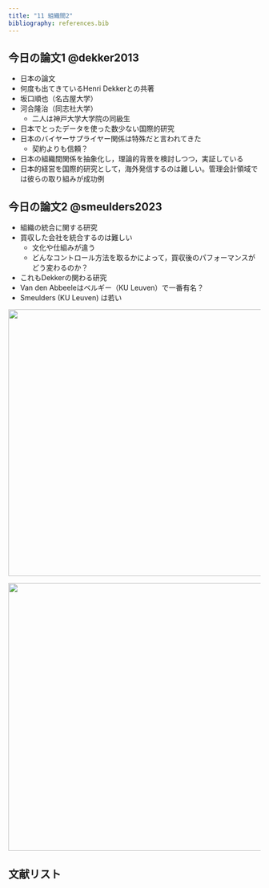 ```yaml
---
title: "11 組織間2"
bibliography: references.bib
---
```


## 今日の論文1 @dekker2013 {data-name="今日の論文1"}

-   日本の論文
-   何度も出てきているHenri Dekkerとの共著
-   坂口順也（名古屋大学）
-   河合隆治（同志社大学）
    -   二人は神戸大学大学院の同級生

-   日本でとったデータを使った数少ない国際的研究
-   日本のバイヤーサプライヤー関係は特殊だと言われてきた
    -   契約よりも信頼？
-   日本の組織間関係を抽象化し，理論的背景を検討しつつ，実証している
-   日本的経営を国際的研究として，海外発信するのは難しい。管理会計領域では彼らの取り組みが成功例

## 今日の論文2 @smeulders2023 {data-name="今日の論文2"}

-   組織の統合に関する研究
-   買収した会社を統合するのは難しい
    -   文化や仕組みが違う
    -   どんなコントロール方法を取るかによって，買収後のパフォーマンスがどう変わるのか？

-   これもDekkerの関わる研究
-   Van den Abbeeleはベルギー（KU Leuven）で一番有名？
-   Smeulders (KU Leuven) は若い

::: {layout="[1,1]"}
![](images/Screenshot 2023-06-26 at 17.01.35.png){width="531"}

![](images/Screenshot 2023-06-26 at 17.02.13.png){width="534"}
:::

## 文献リスト
